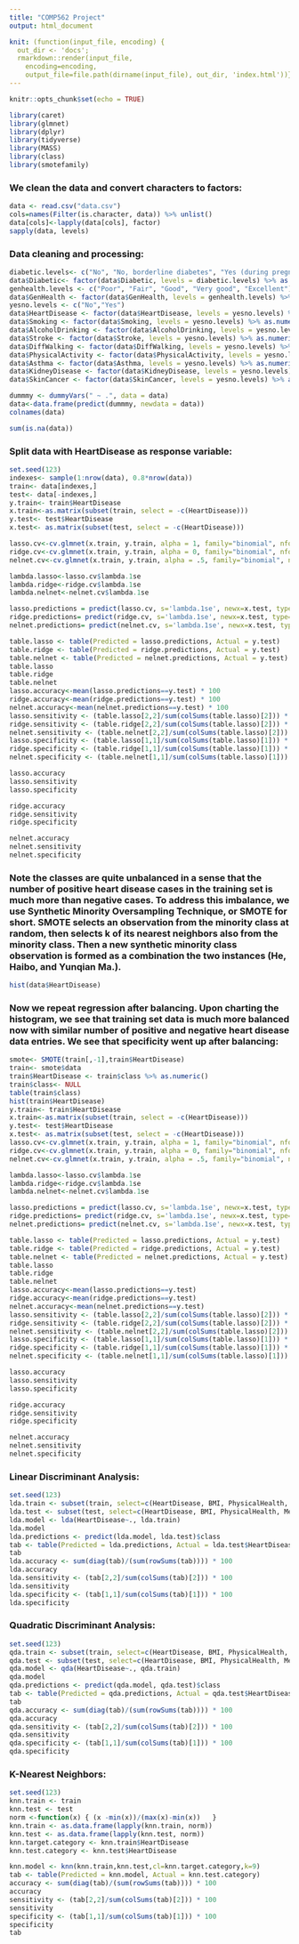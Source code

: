 ```yaml
---
title: "COMP562 Project"
output: html_document

knit: (function(input_file, encoding) {
  out_dir <- 'docs';
  rmarkdown::render(input_file,
    encoding=encoding,
    output_file=file.path(dirname(input_file), out_dir, 'index.html'))})
---
```


```r
knitr::opts_chunk$set(echo = TRUE)
```

```r
library(caret)
library(glmnet)
library(dplyr)
library(tidyverse)
library(MASS)
library(class)
library(smotefamily)
```
### We clean the data and convert characters to factors:
```r
data <- read.csv("data.csv")
cols=names(Filter(is.character, data)) %>% unlist()
data[cols]<-lapply(data[cols], factor)
sapply(data, levels) 
```
### Data cleaning and processing:
```r
diabetic.levels<- c("No", "No, borderline diabetes", "Yes (during pregnancy)", "Yes")
data$Diabetic<- factor(data$Diabetic, levels = diabetic.levels) %>% as.numeric()
genhealth.levels <- c("Poor", "Fair", "Good", "Very good", "Excellent")
data$GenHealth <- factor(data$GenHealth, levels = genhealth.levels) %>% as.numeric()
yesno.levels <- c("No","Yes")
data$HeartDisease <- factor(data$HeartDisease, levels = yesno.levels) %>% as.numeric() - 1
data$Smoking <- factor(data$Smoking, levels = yesno.levels) %>% as.numeric() - 1
data$AlcoholDrinking <- factor(data$AlcoholDrinking, levels = yesno.levels) %>% as.numeric() - 1
data$Stroke <- factor(data$Stroke, levels = yesno.levels) %>% as.numeric() - 1
data$DiffWalking <- factor(data$DiffWalking, levels = yesno.levels) %>% as.numeric() - 1
data$PhysicalActivity <- factor(data$PhysicalActivity, levels = yesno.levels) %>% as.numeric() - 1
data$Asthma <- factor(data$Asthma, levels = yesno.levels) %>% as.numeric() - 1
data$KidneyDisease <- factor(data$KidneyDisease, levels = yesno.levels) %>% as.numeric() - 1
data$SkinCancer <- factor(data$SkinCancer, levels = yesno.levels) %>% as.numeric() - 1

dummmy <- dummyVars(" ~ .", data = data)
data<-data.frame(predict(dummmy, newdata = data))
colnames(data)

sum(is.na(data))
```

### Split data with HeartDisease as response variable:
```r
set.seed(123)
indexes<- sample(1:nrow(data), 0.8*nrow(data))
train<- data[indexes,]
test<- data[-indexes,]
y.train<- train$HeartDisease
x.train<-as.matrix(subset(train, select = -c(HeartDisease)))
y.test<- test$HeartDisease
x.test<- as.matrix(subset(test, select = -c(HeartDisease)))
```

```r
lasso.cv<-cv.glmnet(x.train, y.train, alpha = 1, family="binomial", nfolds=5)
ridge.cv<-cv.glmnet(x.train, y.train, alpha = 0, family="binomial", nfolds=5)
nelnet.cv<-cv.glmnet(x.train, y.train, alpha = .5, family="binomial", nfolds=5)

lambda.lasso<-lasso.cv$lambda.1se
lambda.ridge<-ridge.cv$lambda.1se
lambda.nelnet<-nelnet.cv$lambda.1se

lasso.predictions = predict(lasso.cv, s='lambda.1se', newx=x.test, type="class")
ridge.predictions= predict(ridge.cv, s='lambda.1se', newx=x.test, type="class")
nelnet.predictions= predict(nelnet.cv, s='lambda.1se', newx=x.test, type="class")

table.lasso <- table(Predicted = lasso.predictions, Actual = y.test)
table.ridge <- table(Predicted = ridge.predictions, Actual = y.test)
table.nelnet <- table(Predicted = nelnet.predictions, Actual = y.test)
table.lasso
table.ridge
table.nelnet
lasso.accuracy<-mean(lasso.predictions==y.test) * 100
ridge.accuracy<-mean(ridge.predictions==y.test) * 100
nelnet.accuracy<-mean(nelnet.predictions==y.test) * 100
lasso.sensitivity <- (table.lasso[2,2]/sum(colSums(table.lasso)[2])) * 100
ridge.sensitivity <- (table.ridge[2,2]/sum(colSums(table.lasso)[2])) * 100
nelnet.sensitivity <- (table.nelnet[2,2]/sum(colSums(table.lasso)[2])) * 100
lasso.specificity <- (table.lasso[1,1]/sum(colSums(table.lasso)[1])) * 100
ridge.specificity <- (table.ridge[1,1]/sum(colSums(table.lasso)[1])) * 100
nelnet.specificity <- (table.nelnet[1,1]/sum(colSums(table.lasso)[1])) * 100

lasso.accuracy
lasso.sensitivity
lasso.specificity

ridge.accuracy
ridge.sensitivity
ridge.specificity

nelnet.accuracy
nelnet.sensitivity
nelnet.specificity
```

### Note the classes are quite unbalanced in a sense that the number of positive heart disease cases in the training set is much more than negative cases. To address this imbalance, we use Synthetic Minority Oversampling Technique, or SMOTE for short. SMOTE selects an observation from the minority class at random, then selects k of its nearest neighbors also from the minority class. Then a new synthetic minority class observation is formed as a combination the two instances (He, Haibo, and Yunqian Ma.).
```r
hist(data$HeartDisease)
```

### Now we repeat regression after balancing. Upon charting the histogram, we see that training set data is much more balanced now with similar number of positive and negative heart disease data entries. We see that specificity went up after balancing:
```r
smote<- SMOTE(train[,-1],train$HeartDisease)
train<- smote$data
train$HeartDisease <- train$class %>% as.numeric()
train$class<- NULL
table(train$class)
hist(train$HeartDisease)
y.train<- train$HeartDisease
x.train<-as.matrix(subset(train, select = -c(HeartDisease)))
y.test<- test$HeartDisease
x.test<- as.matrix(subset(test, select = -c(HeartDisease)))
lasso.cv<-cv.glmnet(x.train, y.train, alpha = 1, family="binomial", nfolds=5)
ridge.cv<-cv.glmnet(x.train, y.train, alpha = 0, family="binomial", nfolds=5)
nelnet.cv<-cv.glmnet(x.train, y.train, alpha = .5, family="binomial", nfolds=5)

lambda.lasso<-lasso.cv$lambda.1se
lambda.ridge<-ridge.cv$lambda.1se
lambda.nelnet<-nelnet.cv$lambda.1se

lasso.predictions = predict(lasso.cv, s='lambda.1se', newx=x.test, type="class")
ridge.predictions= predict(ridge.cv, s='lambda.1se', newx=x.test, type="class")
nelnet.predictions= predict(nelnet.cv, s='lambda.1se', newx=x.test, type="class")

table.lasso <- table(Predicted = lasso.predictions, Actual = y.test)
table.ridge <- table(Predicted = ridge.predictions, Actual = y.test)
table.nelnet <- table(Predicted = nelnet.predictions, Actual = y.test)
table.lasso
table.ridge
table.nelnet
lasso.accuracy<-mean(lasso.predictions==y.test)
ridge.accuracy<-mean(ridge.predictions==y.test)
nelnet.accuracy<-mean(nelnet.predictions==y.test)
lasso.sensitivity <- (table.lasso[2,2]/sum(colSums(table.lasso)[2])) * 100
ridge.sensitivity <- (table.ridge[2,2]/sum(colSums(table.lasso)[2])) * 100
nelnet.sensitivity <- (table.nelnet[2,2]/sum(colSums(table.lasso)[2])) * 100
lasso.specificity <- (table.lasso[1,1]/sum(colSums(table.lasso)[1])) * 100
ridge.specificity <- (table.ridge[1,1]/sum(colSums(table.lasso)[1])) * 100
nelnet.specificity <- (table.nelnet[1,1]/sum(colSums(table.lasso)[1])) * 100

lasso.accuracy
lasso.sensitivity
lasso.specificity

ridge.accuracy
ridge.sensitivity
ridge.specificity

nelnet.accuracy
nelnet.sensitivity
nelnet.specificity
```

### Linear Discriminant Analysis:
```r
set.seed(123)
lda.train <- subset(train, select=c(HeartDisease, BMI, PhysicalHealth, MentalHealth, GenHealth, SleepTime))
lda.test <- subset(test, select=c(HeartDisease, BMI, PhysicalHealth, MentalHealth, GenHealth, SleepTime))
lda.model <- lda(HeartDisease~., lda.train)
lda.model
lda.predictions <- predict(lda.model, lda.test)$class
tab <- table(Predicted = lda.predictions, Actual = lda.test$HeartDisease)
tab
lda.accuracy <- sum(diag(tab)/(sum(rowSums(tab)))) * 100
lda.accuracy
lda.sensitivity <- (tab[2,2]/sum(colSums(tab)[2])) * 100
lda.sensitivity
lda.specificity <- (tab[1,1]/sum(colSums(tab)[1])) * 100
lda.specificity
```

### Quadratic Discriminant Analysis:
```r
set.seed(123)
qda.train <- subset(train, select=c(HeartDisease, BMI, PhysicalHealth, MentalHealth, GenHealth, SleepTime))
qda.test <- subset(test, select=c(HeartDisease, BMI, PhysicalHealth, MentalHealth, GenHealth, SleepTime))
qda.model <- qda(HeartDisease~., qda.train)
qda.model
qda.predictions <- predict(qda.model, qda.test)$class
tab <- table(Predicted = qda.predictions, Actual = qda.test$HeartDisease)
tab
qda.accuracy <- sum(diag(tab)/(sum(rowSums(tab)))) * 100
qda.accuracy
qda.sensitivity <- (tab[2,2]/sum(colSums(tab)[2])) * 100
qda.sensitivity
qda.specificity <- (tab[1,1]/sum(colSums(tab)[1])) * 100
qda.specificity
```

### K-Nearest Neighbors:
```r
set.seed(123)
knn.train <- train
knn.test <- test
norm <-function(x) { (x -min(x))/(max(x)-min(x))   }
knn.train <- as.data.frame(lapply(knn.train, norm))
knn.test <- as.data.frame(lapply(knn.test, norm))
knn.target.category <- knn.train$HeartDisease
knn.test.category <- knn.test$HeartDisease

knn.model <- knn(knn.train,knn.test,cl=knn.target.category,k=9)
tab <- table(Predicted = knn.model, Actual = knn.test.category)
accuracy <- sum(diag(tab)/(sum(rowSums(tab)))) * 100
accuracy
sensitivity <- (tab[2,2]/sum(colSums(tab)[2])) * 100
sensitivity
specificity <- (tab[1,1]/sum(colSums(tab)[1])) * 100
specificity
tab
```